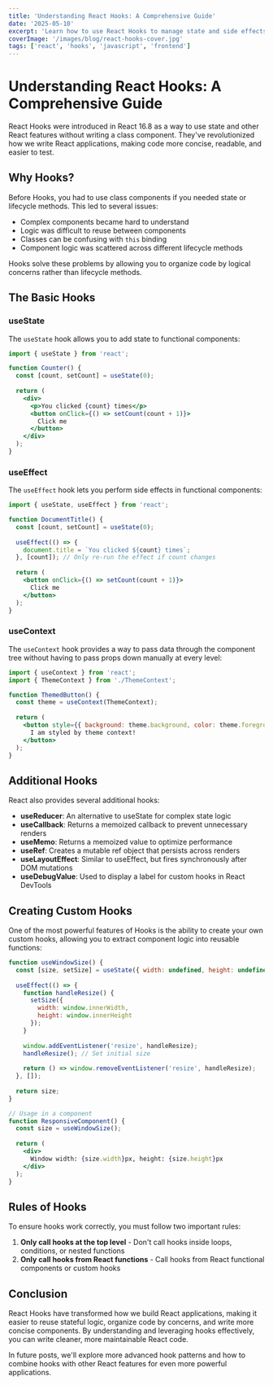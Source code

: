 ```yaml
---
title: 'Understanding React Hooks: A Comprehensive Guide'
date: '2025-05-10'
excerpt: 'Learn how to use React Hooks to manage state and side effects in functional components, making your code cleaner and more reusable.'
coverImage: '/images/blog/react-hooks-cover.jpg'
tags: ['react', 'hooks', 'javascript', 'frontend']
---
```


# Understanding React Hooks: A Comprehensive Guide

React Hooks were introduced in React 16.8 as a way to use state and other React features without writing a class component. They've revolutionized how we write React applications, making code more concise, readable, and easier to test.

## Why Hooks?

Before Hooks, you had to use class components if you needed state or lifecycle methods. This led to several issues:

- Complex components became hard to understand
- Logic was difficult to reuse between components
- Classes can be confusing with `this` binding
- Component logic was scattered across different lifecycle methods

Hooks solve these problems by allowing you to organize code by logical concerns rather than lifecycle methods.

## The Basic Hooks

### useState

The `useState` hook allows you to add state to functional components:

```jsx
import { useState } from 'react';

function Counter() {
  const [count, setCount] = useState(0);
  
  return (
    <div>
      <p>You clicked {count} times</p>
      <button onClick={() => setCount(count + 1)}>
        Click me
      </button>
    </div>
  );
}
```

### useEffect

The `useEffect` hook lets you perform side effects in functional components:

```jsx
import { useState, useEffect } from 'react';

function DocumentTitle() {
  const [count, setCount] = useState(0);
  
  useEffect(() => {
    document.title = `You clicked ${count} times`;
  }, [count]); // Only re-run the effect if count changes
  
  return (
    <button onClick={() => setCount(count + 1)}>
      Click me
    </button>
  );
}
```

### useContext

The `useContext` hook provides a way to pass data through the component tree without having to pass props down manually at every level:

```jsx
import { useContext } from 'react';
import { ThemeContext } from './ThemeContext';

function ThemedButton() {
  const theme = useContext(ThemeContext);
  
  return (
    <button style={{ background: theme.background, color: theme.foreground }}>
      I am styled by theme context!
    </button>
  );
}
```

## Additional Hooks

React also provides several additional hooks:

- **useReducer**: An alternative to useState for complex state logic
- **useCallback**: Returns a memoized callback to prevent unnecessary renders
- **useMemo**: Returns a memoized value to optimize performance
- **useRef**: Creates a mutable ref object that persists across renders
- **useLayoutEffect**: Similar to useEffect, but fires synchronously after DOM mutations
- **useDebugValue**: Used to display a label for custom hooks in React DevTools

## Creating Custom Hooks

One of the most powerful features of Hooks is the ability to create your own custom hooks, allowing you to extract component logic into reusable functions:

```jsx
function useWindowSize() {
  const [size, setSize] = useState({ width: undefined, height: undefined });
  
  useEffect(() => {
    function handleResize() {
      setSize({
        width: window.innerWidth,
        height: window.innerHeight
      });
    }
    
    window.addEventListener('resize', handleResize);
    handleResize(); // Set initial size
    
    return () => window.removeEventListener('resize', handleResize);
  }, []);
  
  return size;
}

// Usage in a component
function ResponsiveComponent() {
  const size = useWindowSize();
  
  return (
    <div>
      Window width: {size.width}px, height: {size.height}px
    </div>
  );
}
```

## Rules of Hooks

To ensure hooks work correctly, you must follow two important rules:

1. **Only call hooks at the top level** - Don't call hooks inside loops, conditions, or nested functions
2. **Only call hooks from React functions** - Call hooks from React functional components or custom hooks

## Conclusion

React Hooks have transformed how we build React applications, making it easier to reuse stateful logic, organize code by concerns, and write more concise components. By understanding and leveraging hooks effectively, you can write cleaner, more maintainable React code.

In future posts, we'll explore more advanced hook patterns and how to combine hooks with other React features for even more powerful applications.
